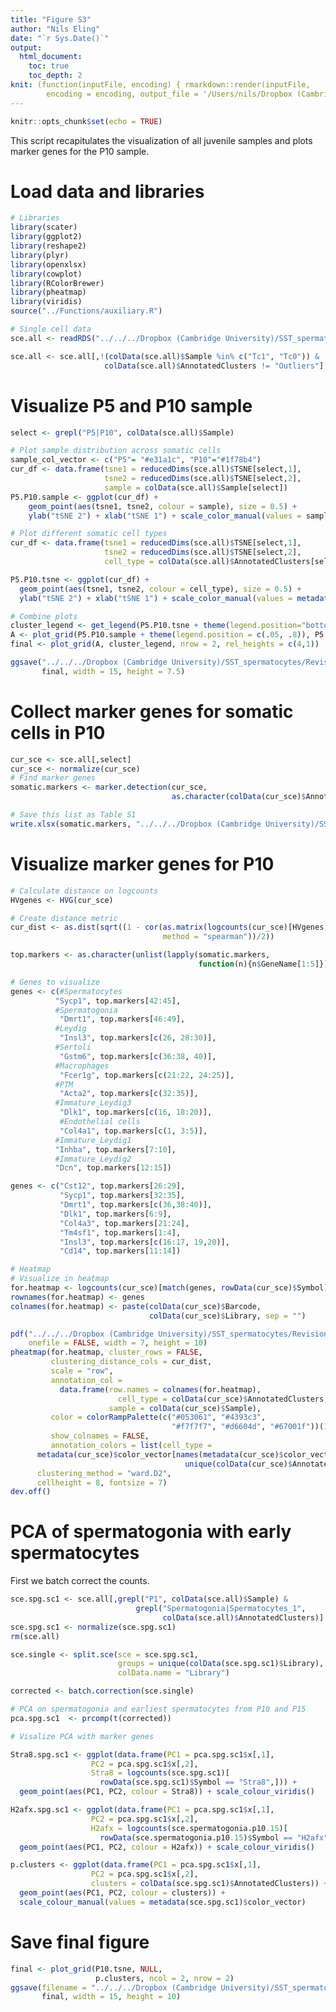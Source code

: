 ```yaml
---
title: "Figure S3"
author: "Nils Eling"
date: "`r Sys.Date()`"
output: 
  html_document:
    toc: true
    toc_depth: 2
knit: (function(inputFile, encoding) { rmarkdown::render(inputFile, 
        encoding = encoding, output_file = '/Users/nils/Dropbox (Cambridge University)/SST_spermatocytes/Analysis/Figures/Fig_S3.html') })
---
```


```r
knitr::opts_chunk$set(echo = TRUE)
```

This script recapitulates the visualization of all juvenile samples and 
plots marker genes for the P10 sample.

# Load data and libraries

```r
# Libraries
library(scater)
library(ggplot2)
library(reshape2)
library(plyr)
library(openxlsx)
library(cowplot)
library(RColorBrewer)
library(pheatmap)
library(viridis)
source("../Functions/auxiliary.R")

# Single cell data
sce.all <- readRDS("../../../Dropbox (Cambridge University)/SST_spermatocytes/Analysis/data/10X_data/SCE_all.rds")

sce.all <- sce.all[,!(colData(sce.all)$Sample %in% c("Tc1", "Tc0")) & 
                     colData(sce.all)$AnnotatedClusters != "Outliers"]
```

# Visualize P5 and P10 sample

```r
select <- grepl("P5|P10", colData(sce.all)$Sample)

# Plot sample distribution across somatic cells
sample_col_vector <- c("P5"= "#e31a1c", "P10"="#1f78b4")
cur_df <- data.frame(tsne1 = reducedDims(sce.all)$TSNE[select,1],
                     tsne2 = reducedDims(sce.all)$TSNE[select,2],
                     sample = colData(sce.all)$Sample[select]) 
P5.P10.sample <- ggplot(cur_df) +
    geom_point(aes(tsne1, tsne2, colour = sample), size = 0.5) + 
    ylab("tSNE 2") + xlab("tSNE 1") + scale_color_manual(values = sample_col_vector)

# Plot different somatic cell types
cur_df <- data.frame(tsne1 = reducedDims(sce.all)$TSNE[select,1],
                     tsne2 = reducedDims(sce.all)$TSNE[select,2],
                     cell_type = colData(sce.all)$AnnotatedClusters[select]) 

P5.P10.tsne <- ggplot(cur_df) +
  geom_point(aes(tsne1, tsne2, colour = cell_type), size = 0.5) + 
  ylab("tSNE 2") + xlab("tSNE 1") + scale_color_manual(values = metadata(sce.all)$color_vector)

# Combine plots
cluster_legend <- get_legend(P5.P10.tsne + theme(legend.position="bottom"))
A <- plot_grid(P5.P10.sample + theme(legend.position = c(.05, .8)), P5.P10.tsne + theme(legend.position = "none"), ncol = 2)
final <- plot_grid(A, cluster_legend, nrow = 2, rel_heights = c(4,1))

ggsave("../../../Dropbox (Cambridge University)/SST_spermatocytes/Revisions/Results/New_figures/Supplemental_figures/Fig_S3/Fig_S3.pdf",
       final, width = 15, height = 7.5)

```

# Collect marker genes for somatic cells in P10 

```r
cur_sce <- sce.all[,select]
cur_sce <- normalize(cur_sce)
# Find marker genes
somatic.markers <- marker.detection(cur_sce,
                                    as.character(colData(cur_sce)$AnnotatedClusters))

# Save this list as Table S1
write.xlsx(somatic.markers, "../../../Dropbox (Cambridge University)/SST_spermatocytes/Revisions/Results/New_figures/Supplemental_tables/Table_S3.xlsx")

```

# Visualize marker genes for P10

```r
# Calculate distance on logcounts
HVgenes <- HVG(cur_sce)

# Create distance metric
cur_dist <- as.dist(sqrt((1 - cor(as.matrix(logcounts(cur_sce)[HVgenes,]), 
                                  method = "spearman"))/2))

top.markers <- as.character(unlist(lapply(somatic.markers,
                                          function(n){n$GeneName[1:5]})))

# Genes to visualize
genes <- c(#Spermatocytes
          "Sycp1", top.markers[42:45],
          #Spermatogonia
           "Dmrt1", top.markers[46:49],
          #Leydig
           "Insl3", top.markers[c(26, 28:30)],
          #Sertoli
           "Gstm6", top.markers[c(36:38, 40)],
          #Macrophages
           "Fcer1g", top.markers[c(21:22, 24:25)],
          #PTM
           "Acta2", top.markers[c(32:35)],
          #Immature_Leydig3
           "Dlk1", top.markers[c(16, 18:20)],
           #Endothelial cells
           "Col4a1", top.markers[c(1, 3:5)],
          #Immature_Leydig1
          "Inhba", top.markers[7:10],
          #Immature_Leydig2
          "Dcn", top.markers[12:15])

genes <- c("Cst12", top.markers[26:29],  
           "Sycp1", top.markers[32:35],
           "Dmrt1", top.markers[c(36,38:40)],
           "Dlk1", top.markers[6:9],
           "Col4a3", top.markers[21:24],
           "Tm4sf1", top.markers[1:4],
           "Insl3", top.markers[c(16:17, 19,20)],
           "Cd14", top.markers[11:14])

# Heatmap
# Visualize in heatmap
for.heatmap <- logcounts(cur_sce)[match(genes, rowData(cur_sce)$Symbol),]
rownames(for.heatmap) <- genes
colnames(for.heatmap) <- paste(colData(cur_sce)$Barcode, 
                               colData(cur_sce)$Library, sep = "")

pdf("../../../Dropbox (Cambridge University)/SST_spermatocytes/Revisions/Results/New_figures/Supplemental_figures/Fig_S3/Somatic_markers_heatmap.pdf", 
    onefile = FALSE, width = 7, height = 10)
pheatmap(for.heatmap, cluster_rows = FALSE,
         clustering_distance_cols = cur_dist,
         scale = "row", 
         annotation_col = 
           data.frame(row.names = colnames(for.heatmap),
                        cell_type = colData(cur_sce)$AnnotatedClusters,
                      sample = colData(cur_sce)$Sample),
         color = colorRampPalette(c("#053061", "#4393c3", 
                                    "#f7f7f7", "#d6604d", "#67001f"))(100),
         show_colnames = FALSE, 
         annotation_colors = list(cell_type = 
      metadata(cur_sce)$color_vector[names(metadata(cur_sce)$color_vector) %in%
                                       unique(colData(cur_sce)$AnnotatedClusters)]),
      clustering_method = "ward.D2",
      cellheight = 8, fontsize = 7)
dev.off()
```

# PCA of spermatogonia with early spermatocytes

First we batch correct the counts.

```r
sce.spg.sc1 <- sce.all[,grepl("P1", colData(sce.all)$Sample) &
                            grepl("Spermatogonia|Spermatocytes_1",
                                  colData(sce.all)$AnnotatedClusters)]
sce.spg.sc1 <- normalize(sce.spg.sc1)
rm(sce.all)

sce.single <- split.sce(sce = sce.spg.sc1, 
                        groups = unique(colData(sce.spg.sc1)$Library), 
                        colData.name = "Library")

corrected <- batch.correction(sce.single)
```

```r
# PCA on spermatogonia and earliest spermatocytes from P10 and P15
pca.spg.sc1  <- prcomp(t(corrected))

# Visalize PCA with marker genes

Stra8.spg.sc1 <- ggplot(data.frame(PC1 = pca.spg.sc1$x[,1],
                  PC2 = pca.spg.sc1$x[,2],
                  Stra8 = logcounts(sce.spg.sc1)[
                    rowData(sce.spg.sc1)$Symbol == "Stra8",])) +
  geom_point(aes(PC1, PC2, colour = Stra8)) + scale_colour_viridis()

H2afx.spg.sc1 <- ggplot(data.frame(PC1 = pca.spg.sc1$x[,1],
                  PC2 = pca.spg.sc1$x[,2],
                  H2afx = logcounts(sce.spermatogonia.p10.15)[
                    rowData(sce.spermatogonia.p10.15)$Symbol == "H2afx",])) +
  geom_point(aes(PC1, PC2, colour = H2afx)) + scale_colour_viridis()

p.clusters <- ggplot(data.frame(PC1 = pca.spg.sc1$x[,1],
                  PC2 = pca.spg.sc1$x[,2],
                  clusters = colData(sce.spg.sc1)$AnnotatedClusters)) +
  geom_point(aes(PC1, PC2, colour = clusters)) + 
  scale_colour_manual(values = metadata(sce.spg.sc1)$color_vector)

```

# Save final figure

```r

final <- plot_grid(P10.tsne, NULL,
                   p.clusters, ncol = 2, nrow = 2)
ggsave(filename = "../../../Dropbox (Cambridge University)/SST_spermatocytes/Analysis/Figures/Fig_S3/Fig_S3.pdf", 
       final, width = 15, height = 10)
```
